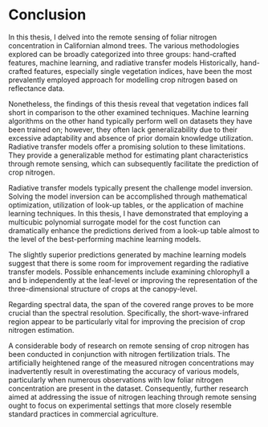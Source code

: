 # Conclusion {#sec-conclusion}

In this thesis, I delved into the remote sensing of foliar nitrogen concentration in Californian almond trees.
The various methodologies explored can be broadly categorized into three groups: hand-crafted features, machine learning, and radiative transfer models Historically, hand-crafted features, especially single vegetation indices, have been the most prevalently employed approach for modelling crop nitrogen based on reflectance data.

Nonetheless, the findings of this thesis reveal that vegetation indices fall short in comparison to the other examined techniques.
Machine learning algorithms on the other hand typically perform well on datasets they have been trained on; however, they often lack generalizability due to their excessive adaptability and absence of prior domain knowledge utilization.
Radiative transfer models offer a promising solution to these limitations.
They provide a generalizable method for estimating plant characteristics through remote sensing, which can subsequently facilitate the prediction of crop nitrogen.

Radiative transfer models typically present the challenge model inversion.
Solving the model inversion can be accomplished through mathematical optimization, utilization of look-up tables, or the application of machine learning techniques.
In this thesis, I have demonstrated that employing a multicubic polynomial surrogate model for the cost function can dramatically enhance the predictions derived from a look-up table almost to the level of the best-performing machine learning models.

The slightly superior predictions generated by machine learning models suggest that there is some room for improvement regarding the radiative transfer models.
Possible enhancements include examining chlorophyll a and b independently at the leaf-level or improving the representation of the three-dimensional structure of crops at the canopy-level.

Regarding spectral data, the span of the covered range proves to be more crucial than the spectral resolution.
Specifically, the short-wave-infrared region appear to be particularly vital for improving the precision of crop nitrogen estimation.

A considerable body of research on remote sensing of crop nitrogen has been conducted in conjunction with nitrogen fertilization trials.
The artificially heightened range of the measured nitrogen concentrations may inadvertently result in overestimating the accuracy of various models, particularly when numerous observations with low foliar nitrogen concentration are present in the dataset.
Consequently, further research aimed at addressing the issue of nitrogen leaching through remote sensing ought to focus on experimental settings that more closely resemble standard practices in commercial agriculture.